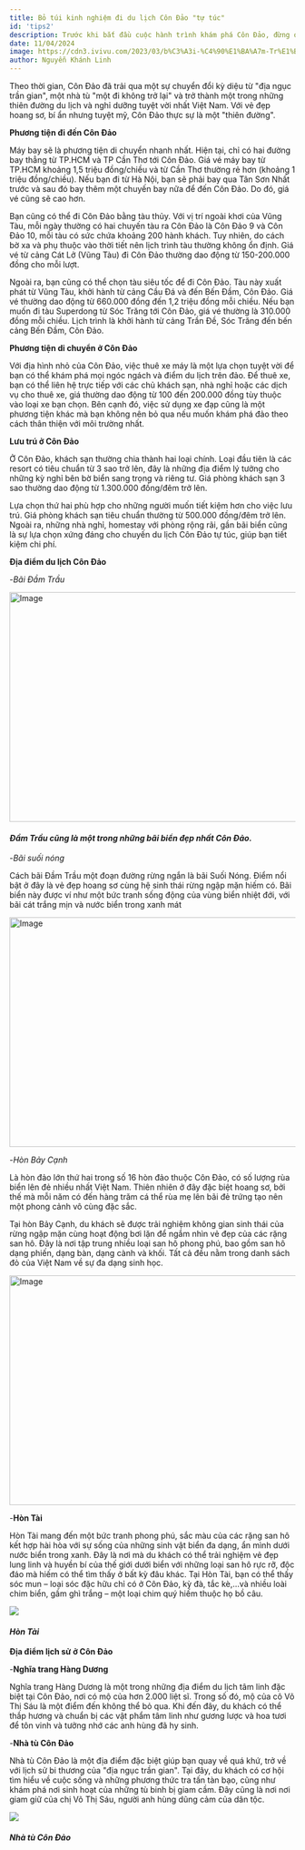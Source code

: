 ```yaml
---
title: Bỏ túi kinh nghiệm đi du lịch Côn Đảo "tự túc"
id: 'tips2'
description: Trước khi bắt đầu cuộc hành trình khám phá Côn Đảo, đừng quên thu thập những kinh nghiệm quý báu để đảm bảo chuyến đi được hoàn hảo nhé.
date: 11/04/2024
image: https://cdn3.ivivu.com/2023/03/b%C3%A3i-%C4%90%E1%BA%A7m-Tr%E1%BA%A7u-ivivu-3.jpg
author: Nguyễn Khánh Linh
---
```


Theo thời gian, Côn Đảo đã trải qua một sự chuyển đổi kỳ diệu từ "địa ngục trần gian", một nhà tù "một đi không trở lại" và trở thành một trong những thiên đường du lịch và nghỉ dưỡng tuyệt vời nhất Việt Nam. Với vẻ đẹp hoang sơ, bí ẩn nhưng tuyệt mỹ, Côn Đảo thực sự là một "thiên đường".

**Phương tiện đi đến Côn Đảo**

Máy bay sẽ là phương tiện di chuyển nhanh nhất. Hiện tại, chỉ có hai đường bay thẳng từ TP.HCM và TP Cần Thơ tới Côn Đảo. Giá vé máy bay từ TP.HCM khoảng 1,5 triệu đồng/chiều và từ Cần Thơ thường rẻ hơn (khoảng 1 triệu đồng/chiều). Nếu bạn đi từ Hà Nội, bạn sẽ phải bay qua Tân Sơn Nhất trước và sau đó bay thêm một chuyến bay nữa để đến Côn Đảo. Do đó, giá vé cũng sẽ cao hơn.

Bạn cũng có thể đi Côn Đảo bằng tàu thủy. Với vị trí ngoài khơi của Vũng Tàu, mỗi ngày thường có hai chuyến tàu ra Côn Đảo là Côn Đảo 9 và Côn Đảo 10, mỗi tàu có sức chứa khoảng 200 hành khách. Tuy nhiên, do cách bờ xa và phụ thuộc vào thời tiết nên lịch trình tàu thường không ổn định. Giá vé từ cảng Cát Lở (Vũng Tàu) đi Côn Đảo thường dao động từ 150-200.000 đồng cho mỗi lượt.

Ngoài ra, bạn cũng có thể chọn tàu siêu tốc để đi Côn Đảo. Tàu này xuất phát từ Vũng Tàu, khởi hành từ cảng Cầu Đá và đến Bến Đầm, Côn Đảo. Giá vé thường dao động từ 660.000 đồng đến 1,2 triệu đồng mỗi chiều. Nếu bạn muốn đi tàu Superdong từ Sóc Trăng tới Côn Đảo, giá vé thường là 310.000 đồng mỗi chiều. Lịch trình là khởi hành từ cảng Trần Đề, Sóc Trăng đến bến cảng Bến Đầm, Côn Đảo.

**Phương tiện di chuyển ở Côn Đảo**

Với địa hình nhỏ của Côn Đảo, việc thuê xe máy là một lựa chọn tuyệt vời để bạn có thể khám phá mọi ngóc ngách và điểm du lịch trên đảo.
Để thuê xe, bạn có thể liên hệ trực tiếp với các chủ khách sạn, nhà nghỉ hoặc các dịch vụ cho thuê xe, giá thường dao động từ 100 đến 200.000 đồng tùy thuộc vào loại xe bạn chọn. Bên cạnh đó, việc sử dụng xe đạp cũng là một phương tiện khác mà bạn không nên bỏ qua nếu muốn khám phá đảo theo cách thân thiện với môi trường nhất.

**Lưu trú ở Côn Đảo**

Ở Côn Đảo, khách sạn thường chia thành hai loại chính. Loại đầu tiên là các resort có tiêu chuẩn từ 3 sao trở lên, đây là những địa điểm lý tưởng cho những kỳ nghỉ bên bờ biển sang trọng và riêng tư. Giá phòng khách sạn 3 sao thường dao động từ 1.300.000 đồng/đêm trở lên.

Lựa chọn thứ hai phù hợp cho những người muốn tiết kiệm hơn cho việc lưu trú. Giá phòng khách sạn tiêu chuẩn thường từ 500.000 đồng/đêm trở lên. Ngoài ra, những nhà nghỉ, homestay với phòng rộng rãi, gần bãi biển cũng là sự lựa chọn xứng đáng cho chuyến du lịch Côn Đảo tự túc, giúp bạn tiết kiệm chi phí.

**Địa điểm du lịch Côn Đảo**

-_Bãi Đầm Trầu_

<Image
	src="https://cdn3.ivivu.com/2023/03/b%C3%A3i-%C4%90%E1%BA%A7m-Tr%E1%BA%A7u-ivivu-3.jpg"
	className="w-full"
	width="718"
	height="404"
	alt="Image"
/>
#### _Đầm Trầu cũng là một trong những bãi biển đẹp nhất Côn Đảo._

-_Bãi suối nóng_

Cách bãi Đầm Trầu một đoạn đường rừng ngắn là bãi Suối Nóng. Điểm nổi bật ở đây là vẻ đẹp hoang sơ cùng hệ sinh thái rừng ngập mặn hiếm có. Bãi biển này được ví như một bức tranh sống động của vùng biển nhiệt đới, với bãi cát trắng mịn và nước biển trong xanh mát

<Image
	src="https://ik.imagekit.io/tvlk/blog/2023/10/bai-suoi-nong.jpg?tr=dpr-2,w-675"
	className="w-full"
	width="718"
	height="404"
	alt="Image"
/>

-_Hòn Bảy Cạnh_

Là hòn đảo lớn thứ hai trong số 16 hòn đảo thuộc Côn Đảo, có số lượng rùa biển lên đẻ nhiều nhất Việt Nam. Thiên nhiên ở đây đặc biệt hoang sơ, bởi thế mà mỗi năm có đến hàng trăm cá thể rùa mẹ lên bãi đẻ trứng tạo nên một phong cảnh vô cùng đặc sắc.

Tại hòn Bảy Cạnh, du khách sẽ được trải nghiệm không gian sinh thái của rừng ngập mặn cùng hoạt động bơi lặn để ngắm nhìn vẻ đẹp của các rặng san hô. Đây là nơi tập trung nhiều loại san hô phong phú, bao gồm san hô dạng phiến, dạng bàn, dạng cành và khối. Tất cả đều nằm trong danh sách đỏ của Việt Nam về sự đa dạng sinh học.

<Image
	src="https://cdn.vntrip.vn/cam-nang/wp-content/uploads/2017/11/hon-bay-canh-1.jpg"
	className="w-full"
	width="718"
	height="404"
	alt="Image"
/>

-**Hòn Tài**

Hòn Tài mang đến một bức tranh phong phú, sắc màu của các rặng san hô kết hợp hài hòa với sự sống của những sinh vật biển đa dạng, ẩn mình dưới nước biển trong xanh. Đây là nơi mà du khách có thể trải nghiệm vẻ đẹp lung linh và huyền bí của thế giới dưới biển với những loại san hô rực rỡ, độc đáo mà hiếm có thể tìm thấy ở bất kỳ đâu khác.
Tại Hòn Tài, bạn có thể thấy sóc mun – loại sóc đặc hữu chỉ có ở Côn Đảo, kỳ đà, tắc kè,…và nhiều loài chim biển, gầm ghì trắng – một loại chim quý hiếm thuộc họ bồ câu.

![](https://mia.vn/media/uploads/blog-du-lich/hon-tai-con-dao-diem-den-hoan-hao-danh-cho-ai-yeu-thien-nhien-1-1655743505.jpg)

#### _Hòn Tài_

**Địa điểm lịch sử ở Côn Đảo**

-**Nghĩa trang Hàng Dương**

Nghĩa trang Hàng Dương là một trong những địa điểm du lịch tâm linh đặc biệt tại Côn Đảo, nơi có mộ của hơn 2.000 liệt sĩ. Trong số đó, mộ của cô Võ Thị Sáu là một điểm đến không thể bỏ qua. Khi đến đây, du khách có thể thắp hương và chuẩn bị các vật phẩm tâm linh như gương lược và hoa tươi để tôn vinh và tưởng nhớ các anh hùng đã hy sinh.

-**Nhà tù Côn Đảo**

Nhà tù Côn Đảo là một địa điểm đặc biệt giúp bạn quay về quá khứ, trở về với lịch sử bi thương của "địa ngục trần gian". Tại đây, du khách có cơ hội tìm hiểu về cuộc sống và những phương thức tra tấn tàn bạo, cũng như khám phá nơi sinh hoạt của những tù binh bị giam cầm. Đây cũng là nơi nơi giam giữ của chị Võ Thị Sáu, người anh hùng dũng cảm của dân tộc.

![](https://ticotravel.com.vn/wp-content/uploads/2022/06/Nha-tu-Con-Dao-2.jpg)

#### _Nhà tù Côn Đảo_
